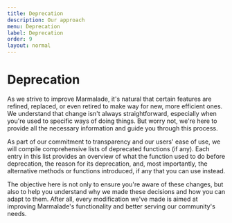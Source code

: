 ```yaml
---
title: Deprecation
description: Our approach
menu: Deprecation
label: Deprecation
order: 9
layout: normal
---
```


# Deprecation

As we strive to improve Marmalade, it's natural that certain features are
refined, replaced, or even retired to make way for new, more efficient ones. We
understand that change isn't always straightforward, especially when you're used
to specific ways of doing things. But worry not, we're here to provide all the
necessary information and guide you through this process.

As part of our commitment to transparency and our users' ease of use, we will
compile comprehensive lists of deprecated functions (if any). Each entry in this
list provides an overview of what the function used to do before deprecation,
the reason for its deprecation, and, most importantly, the alternative methods
or functions introduced, if any that you can use instead.

The objective here is not only to ensure you're aware of these changes, but also
to help you understand why we made these decisions and how you can adapt to
them. After all, every modification we've made is aimed at improving Marmalade's
functionality and better serving our community's needs.
